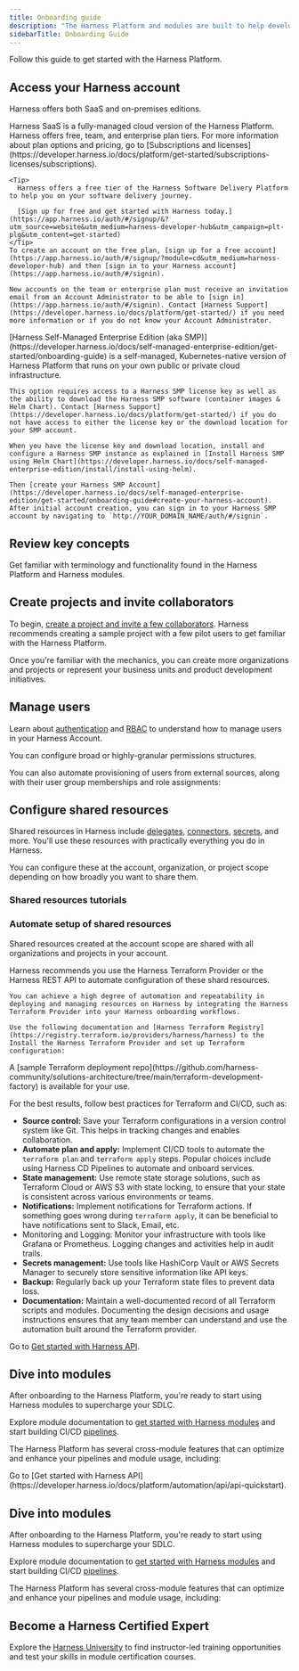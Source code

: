 ```yaml
---
title: Onboarding guide
description: "The Harness Platform and modules are built to help developers and DevOps teams deliver software with the highest velocity, quality, security, reliability, and resilience, while achieving the lowest cost possible and remaining inside the governance guardrails necessary for meeting organizational goals."
sidebarTitle: Onboarding Guide
---
```


Follow this guide to get started with the Harness Platform.

## Access your Harness account

Harness offers both SaaS and on-premises editions.

<Tabs>
  <Tab title="SaaS">
    Harness SaaS is a fully-managed cloud version of the Harness Platform. Harness offers free, team, and enterprise plan tiers. For more information about plan options and pricing, go to [Subscriptions and licenses](https://developer.harness.io/docs/platform/get-started/subscriptions-licenses/subscriptions).

    <Tip>
      Harness offers a free tier of the Harness Software Delivery Platform to help you on your software delivery journey.

      [Sign up for free and get started with Harness today.](https://app.harness.io/auth/#/signup/&?utm_source=website&utm_medium=harness-developer-hub&utm_campaign=plt-plg&utm_content=get-started)
    </Tip>
    To create an account on the free plan, [sign up for a free account](https://app.harness.io/auth/#/signup/?module=cd&utm_medium=harness-developer-hub) and then [sign in to your Harness account](https://app.harness.io/auth/#/signin).

    New accounts on the team or enterprise plan must receive an invitation email from an Account Administrator to be able to [sign in](https://app.harness.io/auth/#/signin). Contact [Harness Support](https://developer.harness.io/docs/platform/get-started/) if you need more information or if you do not know your Account Administrator.
  </Tab>
  <Tab title="Self-Managed Enterprise Edition">
    [Harness Self-Managed Enterprise Edition (aka SMP)](https://developer.harness.io/docs/self-managed-enterprise-edition/get-started/onboarding-guide) is a self-managed, Kubernetes-native version of Harness Platform that runs on your own public or private cloud infrastructure.

    This option requires access to a Harness SMP license key as well as the ability to download the Harness SMP software (container images & Helm Chart). Contact [Harness Support](https://developer.harness.io/docs/platform/get-started/) if you do not have access to either the license key or the download location for your SMP account.

    When you have the license key and download location, install and configure a Harness SMP instance as explained in [Install Harness SMP using Helm Chart](https://developer.harness.io/docs/self-managed-enterprise-edition/install/install-using-helm).

    Then [create your Harness SMP Account](https://developer.harness.io/docs/self-managed-enterprise-edition/get-started/onboarding-guide#create-your-harness-account). After initial account creation, you can sign in to your Harness SMP account by navigating to `http://YOUR_DOMAIN_NAME/auth/#/signin`.
  </Tab>
</Tabs>

## Review key concepts

Get familiar with terminology and functionality found in the Harness Platform and Harness modules.

<CardGroup cols={2}>
  <Card title="Harness Platform key concepts" icon="angle-right" iconType="solid" href="/docs/platform/get-started/key-concepts"horizontal />
  <Card title="Navigation and user interface" icon="angle-right" iconType="solid" href="https://developer.harness.io/docs/platform/get-started/harness-ui-overview"horizontal />
  <Card title="Supported platforms and technologies" icon="angle-right" iconType="solid" href="https://developer.harness.io/docs/platform/platform-whats-supported"horizontal />
</CardGroup>

## Create projects and invite collaborators

To begin, [create a project and invite a few collaborators](https://developer.harness.io/docs/platform/organizations-and-projects/create-an-organization). Harness recommends creating a sample project with a few pilot users to get familiar with the Harness Platform.

Once you're familiar with the mechanics, you can create more organizations and projects or represent your business units and product development initiatives.

## Manage users

Learn about [authentication](https://developer.harness.io/docs/platform/authentication/authentication-overview) and [RBAC](https://developer.harness.io/docs/platform/role-based-access-control/rbac-in-harness) to understand how to manage users in your Harness Account.

You can configure broad or highly-granular permissions structures.

You can also automate provisioning of users from external sources, along with their user group memberships and role assignments:

<CardGroup cols={2}>
  <Card title="Provision users and groups with Okta (SCIM)" icon="angle-right" iconType="solid" href="https://developer.harness.io/docs/platform/role-based-access-control/provision-users-with-okta-scim"horizontal />
  <Card title="Provision users and groups using Microsoft Entra ID (SCIM)" icon="angle-right" iconType="solid" href="https://developer.harness.io/docs/platform/role-based-access-control/provision-users-and-groups-using-azure-ad-scim"horizontal />
  <Card title="Provision users and groups with OneLogin (SCIM)" icon="angle-right" iconType="solid" href="https://developer.harness.io/docs/platform/role-based-access-control/provision-users-and-groups-with-one-login-scim"horizontal />
  <Card title="Just-in-time user provisioning" icon="angle-right" iconType="solid" href="https://developer.harness.io/docs/platform/role-based-access-control/provision-use-jit"horizontal />
</CardGroup>

## Configure shared resources

Shared resources in Harness include [delegates](https://developer.harness.io/docs/platform/delegates/delegate-concepts/delegate-overview), [connectors](https://developer.harness.io/docs/category/connectors), [secrets](https://developer.harness.io/docs/platform/secrets/secrets-management/harness-secret-manager-overview), and more. You'll use these resources with practically everything you do in Harness.

You can configure these at the account, organization, or project scope depending on how broadly you want to share them.

### Shared resources tutorials

<CardGroup cols={2}>
  <Card title="Add a secret manager" icon="angle-right" iconType="solid" href="https://developer.harness.io/docs/platform/get-started/tutorials/add-secrets-manager"horizontal />
  <Card title="Install delegate on Kubernetes or Docker" icon="angle-right" iconType="solid" href="https://developer.harness.io/docs/platform/get-started/tutorials/install-delegate"horizontal />
  <Card title="Build and set up a delegate with a minimal image type" icon="angle-right" iconType="solid" href="https://developer.harness.io/docs/platform/delegates/install-delegates/build-custom-delegate-images-with-third-party-tools"horizontal />
  <Card title="Install Harness Delegate on Google Kubernetes Engine (GKE) With Workload Identity" icon="angle-right" iconType="solid" href="https://developer.harness.io/docs/platform/delegates/install-delegates/gke-workload-identity"horizontal />
</CardGroup>

### Automate setup of shared resources

Shared resources created at the account scope are shared with all organizations and projects in your account.

Harness recommends you use the Harness Terraform Provider or the Harness REST API to automate configuration of these shard resources.

<Tabs>
  <Tab title="Terraform Provider">

    You can achieve a high degree of automation and repeatability in deploying and managing resources on Harness by integrating the Harness Terraform Provider into your Harness onboarding workflows.

    Use the following documentation and [Harness Terraform Registry](https://registry.terraform.io/providers/harness/harness) to the Install the Harness Terraform Provider and set up Terraform configuration:

  <CardGroup cols={2}>
    <Card title="Onboard with Terraform Provider" icon="angle-right" iconType="solid" href="https://developer.harness.io/docs/platform/get-started/tutorials/onboard-terraform-provider"horizontal />
    <Card title="Harness Terraform Provider overview" icon="angle-right" iconType="solid" href="https://developer.harness.io/docs/platform/automation/terraform/harness-terraform-provider-overview"horizontal />
    <Card title="Advanced Terraform onboarding" icon="angle-right" iconType="solid" href="https://developer.harness.io/docs/platform/automation/terraform/advanced-terraform-onboarding"horizontal />
  </CardGroup>
  A [sample Terraform deployment repo](https://github.com/harness-community/solutions-architecture/tree/main/terraform-development-factory) is available for your use.

  For the best results, follow best practices for Terraform and CI/CD, such as:

  - **Source control:** Save your Terraform configurations in a version control system like Git. This helps in tracking changes and enables collaboration.
  - **Automate plan and apply:** Implement CI/CD tools to automate the `terraform plan` and `terraform apply` steps. Popular choices include using Harness CD Pipelines to automate and onboard services.
  - **State management:** Use remote state storage solutions, such as Terraform Cloud or AWS S3 with state locking, to ensure that your state is consistent across various environments or teams.
  - **Notifications:** Implement notifications for Terraform actions. If something goes wrong during `terraform apply`, it can be beneficial to have notifications sent to Slack, Email, etc.
  - Monitoring and Logging: Monitor your infrastructure with tools like Grafana or Prometheus. Logging changes and activities help in audit trails.
  - **Secrets management:** Use tools like HashiCorp Vault or AWS Secrets Manager to securely store sensitive information like API keys.
  - **Backup:** Regularly back up your Terraform state files to prevent data loss.
  - **Documentation:** Maintain a well-documented record of all Terraform scripts and modules. Documenting the design decisions and usage instructions ensures that any team member can understand and use the automation built around the Terraform provider.

  Go to [Get started with Harness API](https://developer.harness.io/docs/platform/automation/api/api-quickstart).

  ## Dive into modules

  After onboarding to the Harness Platform, you're ready to start using Harness modules to supercharge your SDLC.

  Explore module documentation to [get started with Harness modules](https://developer.harness.io/) and start building CI/CD [pipelines](https://developer.harness.io/docs/category/pipelines).

  The Harness Platform has several cross-module features that can optimize and enhance your pipelines and module usage, including:

<CardGroup cols={2}>
  <Card title="Harness AIDA" icon="angle-right" iconType="solid" href="https://developer.harness.io/docs/platform/harness-aida/aida-overview"horizontal />
  <Card title="Variables, expressions, and runtime input" icon="angle-right" iconType="solid" href="https://developer.harness.io/docs/platform/variables-and-expressions/runtime-inputs"horizontal />
  <Card title="Templates" icon="angle-right" iconType="solid" href="https://developer.harness.io/docs/platform/templates/template"horizontal />
  <Card title="Triggers" icon="angle-right" iconType="solid" href="https://developer.harness.io/docs/platform/triggers/triggers-overview"horizontal />
  <Card title="Notifications" icon="angle-right" iconType="solid" href="https://developer.harness.io/docs/platform/notifications/notification-settings"horizontal />
  <Card title="Approvals" icon="angle-right" iconType="solid" href="https://developer.harness.io/docs/platform/approvals/approvals-tutorial"horizontal />
  <Card title="Governance" icon="angle-right" iconType="solid" href="https://developer.harness.io/docs/category/governance-1"horizontal />
  <Card title="Monitored services" icon="angle-right" iconType="solid" href="https://developer.harness.io/docs/platform/monitored-service"horizontal />
  <Card title="Dashboards" icon="angle-right" iconType="solid" href="https://developer.harness.io/docs/platform/dashboards/dashboards-overview"horizontal />
  <Card title="Global default settings" icon="angle-right" iconType="solid" href="https://developer.harness.io/docs/platform/settings/default-settings"horizontal />
</CardGroup>
</Tab>

<Tab title="Harness API">
Go to [Get started with Harness API](https://developer.harness.io/docs/platform/automation/api/api-quickstart).

## Dive into modules

After onboarding to the Harness Platform, you're ready to start using Harness modules to supercharge your SDLC.

Explore module documentation to [get started with Harness modules](https://developer.harness.io/) and start building CI/CD [pipelines](https://developer.harness.io/docs/category/pipelines).

The Harness Platform has several cross-module features that can optimize and enhance your pipelines and module usage, including:

<CardGroup cols={2}>
  <Card title="Harness AIDA" icon="angle-right" iconType="solid" href="https://developer.harness.io/docs/platform/harness-aida/aida-overview"horizontal />
  <Card title="Variables, expressions, and runtime input" icon="angle-right" iconType="solid" href="https://developer.harness.io/docs/platform/variables-and-expressions/runtime-inputs"horizontal />
  <Card title="Templates" icon="angle-right" iconType="solid" href="https://developer.harness.io/docs/platform/templates/template"horizontal />
  <Card title="Triggers" icon="angle-right" iconType="solid" href="https://developer.harness.io/docs/platform/triggers/triggers-overview"horizontal />
  <Card title="Notifications" icon="angle-right" iconType="solid" href="https://developer.harness.io/docs/platform/notifications/notification-settings"horizontal />
  <Card title="Approvals" icon="angle-right" iconType="solid" href="https://developer.harness.io/docs/platform/approvals/approvals-tutorial"horizontal />
  <Card title="Governance" icon="angle-right" iconType="solid" href="https://developer.harness.io/docs/category/governance-1"horizontal />
  <Card title="Monitored services" icon="angle-right" iconType="solid" href="https://developer.harness.io/docs/platform/monitored-service"horizontal />
  <Card title="Dashboards" icon="angle-right" iconType="solid" href="https://developer.harness.io/docs/platform/dashboards/dashboards-overview"horizontal />
  <Card title="Global default settings" icon="angle-right" iconType="solid" href="https://developer.harness.io/docs/platform/settings/default-settings"horizontal />
</CardGroup>
</Tab>
</Tabs>

## Become a Harness Certified Expert

Explore the [Harness University](https://developer.harness.io/university) to find instructor-led training opportunities and test your skills in module certification courses.
